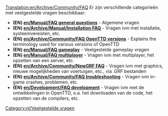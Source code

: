 [[Translation:en/Archive/Community/FAQ]]
{{nl/Manual/Inhoudsopgave}}
Er zijn verschillende categorieën met veelgestelde vragen beschikbaar:

*'''(EN) [[en/Manual/FAQ general questions]]''' - Algemene vragen
*'''(EN) [[en/Archive/Manual/Installation FAQ]]''' - Vragen ivm met installatie, systeemvereisten, etc.
*'''(EN) [[en/Archive/Community/FAQ OpenTTD versions]]''' - Explains the terminology used for various versions of OpenTTD
*'''(EN) [[en/Manual/FAQ gameplay]]''' - Veelgestelde gameplay vragen
*'''(EN) [[en/Manual/FAQ multiplayer]]''' - Vragen ivm met multiplayer, het opzetten van een server, etc.
*'''(EN) [[en/Archive/Community/NewGRF FAQ]]''' - Vragen ivm met graphics, nieuwe mogelijkheden van voertuigen, etc., via .GRF bestanden
*'''(EN) [[en/Archive/Community/FAQ troubleshooting]]''' - Vragen ivm in-game crashes, problemen, etc.
*'''(EN) [[en/Development/FAQ development]]''' - Vragen ivm met de ontwikkelingen in OpenTTD, o.a. het downloaden van de code, het opzetten van de compilers, etc.

[[Category:nl/Veelgestelde vragen]]